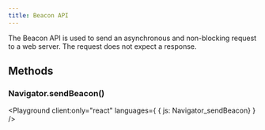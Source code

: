 ```yaml
---
title: Beacon API
---
```



The Beacon API is used to send an asynchronous and non-blocking request to a web server. The request does not expect a response.

<LinkCard
  title="Beacon API - Web APIs | MDN"
  href="https://developer.mozilla.org/en-US/docs/Web/API/Beacon_API"
  target="_blank"
/>

## Methods

### Navigator.sendBeacon()

<LinkCard
  title="Navigator: sendBeacon() method | MDN"
  href="https://developer.mozilla.org/en-US/docs/Web/API/Navigator/sendBeacon"
  target="_blank"
/>

<Playground client:only="react" languages={ { js: Navigator_sendBeacon} } />